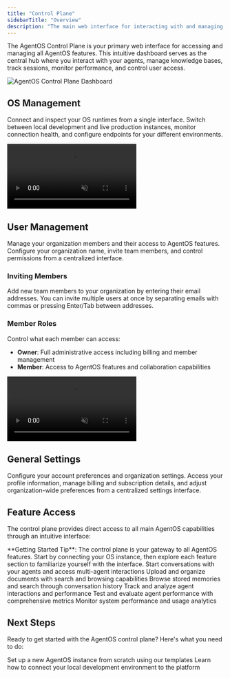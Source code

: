 ```yaml
---
title: "Control Plane"
sidebarTitle: "Overview"
description: "The main web interface for interacting with and managing your AgentOS instances"
---
```


The AgentOS Control Plane is your primary web interface for accessing and managing all AgentOS features. This intuitive dashboard serves as the central hub where you interact with your agents, manage knowledge bases, track sessions, monitor performance, and control user access.

<Frame>
  <img
    src="/images/agentos-full-screenshot.png"
    alt="AgentOS Control Plane Dashboard"
    style={{ borderRadius: "0.5rem" }}
  />
</Frame>

## OS Management

Connect and inspect your OS runtimes from a single interface. Switch between local development and live production instances, monitor connection health, and configure endpoints for your different environments.

<Frame>
  <video
    autoPlay
    muted
    loop
    playsInline
    style={{ borderRadius: "0.5rem", width: "100%", height: "auto" }}
  >
    <source src="/videos/agentos-select-os.mp4" type="video/mp4" />
  </video>
</Frame>

## User Management

Manage your organization members and their access to AgentOS features. Configure your organization name, invite team members, and control permissions from a centralized interface.

### Inviting Members

Add new team members to your organization by entering their email addresses. You can invite multiple users at once by separating emails with commas or pressing Enter/Tab between addresses.

### Member Roles

Control what each member can access:

- **Owner**: Full administrative access including billing and member management
- **Member**: Access to AgentOS features and collaboration capabilities

<Frame>
  <video
    autoPlay
    muted
    loop
    playsInline
    style={{ borderRadius: "0.5rem", width: "100%", height: "auto" }}
  >
    <source src="/videos/agentos-invite-member.mp4" type="video/mp4" />
  </video>
</Frame>

## General Settings

Configure your account preferences and organization settings. Access your profile information, manage billing and subscription details, and adjust organization-wide preferences from a centralized settings interface.

## Feature Access

The control plane provides direct access to all main AgentOS capabilities through an intuitive interface:

<Note>
  **Getting Started Tip**: The control plane is your gateway to all AgentOS
  features. Start by connecting your OS instance, then explore each feature
  section to familiarize yourself with the interface.
</Note>

<CardGroup cols={2}>
  <Card
    title="Chat Interface"
    icon="comment"
    href="/agent-os/features/chat-interface"
  >
    Start conversations with your agents and access multi-agent interactions
  </Card>
  <Card
    title="Knowledge Management"
    icon="book"
    href="/concepts/knowledge/overview"
  >
    Upload and organize documents with search and browsing capabilities
  </Card>
  <Card title="Memory System" icon="brain" href="/concepts/memory/overview">
    Browse stored memories and search through conversation history
  </Card>
  <Card title="Session Tracking" icon="clock" href="/concepts/agents/sessions">
    Track and analyze agent interactions and performance
  </Card>
  <Card
    title="Evaluation & Testing"
    icon="chart-bar"
    href="/concepts/evals/overview"
  >
    Test and evaluate agent performance with comprehensive metrics
  </Card>
  <Card
    title="Metrics & Monitoring"
    icon="chart-line"
    href="/concepts/agents/metrics"
  >
    Monitor system performance and usage analytics
  </Card>
</CardGroup>

## Next Steps

Ready to get started with the AgentOS control plane? Here's what you need to do:

<CardGroup cols={2}>
  <Card
    title="Create Your First OS"
    icon="plus"
    href="/agent-os/creating-your-first-os"
  >
    Set up a new AgentOS instance from scratch using our templates
  </Card>
  <Card
    title="Connect Your AgentOS"
    icon="link"
    href="/agent-os/connecting-your-os"
  >
    Learn how to connect your local development environment to the platform
  </Card>
</CardGroup>
